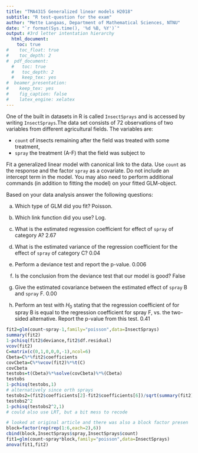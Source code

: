 ```yaml
---
title: "TMA4315 Generalized linear models H2018"
subtitle: "R test-question for the exam"
author: "Mette Langaas, Department of Mathematical Sciences, NTNU"
date: "`r format(Sys.time(), '%d %B, %Y')`"
output: #3rd letter intentation hierarchy
  html_document:
    toc: true
#    toc_float: true
#    toc_depth: 2
#  pdf_document:
  #   toc: true
  #   toc_depth: 2
  #   keep_tex: yes
#  beamer_presentation:
#    keep_tex: yes
#    fig_caption: false
#    latex_engine: xelatex
---
```


One of the built in datasets in R is called `InsectSprays` and is accessed by writing `InsectSprays`.The data set consists of 72 observations of two variables from different agricultural fields. The variables are:

* `count` of insects remaining after the field was treated with some treatment,
* `spray` the treatment (A-F) that the field was subject to

Fit a generalized linear model with canonical link to the data. Use `count` as the response and the factor `spray` as a covariate. Do not include an intercept term in the model. You may also need to perform additional commands (in addition to fitting the model) on your fitted GLM-object.

Based on your data analysis answer the following questions:

a) Which type of GLM did you fit? Poisson.

b) Which link function did you use? Log.

c) What is the estimated regression coefficient for effect of `spray` of category A? 2.67

d) What is the estimated variance of the regression coefficient for the effect of `spray` of category C? 0.04

e) Perform a deviance test and report the p-value. 0.006

f) Is the conclusion from the deviance test that our model is good? False

g) Give the estimated covariance between the estimated effect of `spray` B and `spray` F. 0.00

h) Perform an test with $H_0$ stating that the regression coefficient of for spray B is equal to the regression coefficient for spray F, vs. the two-sided alternative. Report the p-value from this test. 0.41

```r
fit2=glm(count~spray-1,family="poisson",data=InsectSprays)
summary(fit2)
1-pchisq(fit2$deviance,fit2$df.residual)
vcov(fit2)
C=matrix(c(0,1,0,0,0,-1),ncol=6)
Cbeta=C%*%fit2$coefficients
covCbeta=C%*%vcov(fit2)%*%t(C)
covCbeta
testobs=t(Cbeta)%*%solve(covCbeta)%*%(Cbeta)
testobs
1-pchisq(testobs,1)
# alternatively since orth sprays
testobs2=(fit2$coefficients[2]-fit2$coefficients[6])/sqrt(summary(fit2)$coefficients[2,2]^2+summary(fit2)$coefficients[6,2]^2)
testobs2^2
1-pchisq(testobs2^2,1)
# could also use LRT, but a bit mess to recode
```

```r
# looked at original article and there was also a block factor presen
block=factor(rep(rep(1:6,each=2),6))
cbind(block,InsectSprays$spray,InsectSprays$count)
fit1=glm(count~spray*block,family="poisson",data=InsectSprays)
anova(fit1,fit2)
```


